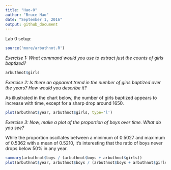 ```yaml
---
title: "Hao-0"
author: "Bruce Hao"
date: "September 1, 2016"
output: github_document
---
```


Lab 0 setup:

```r
source('more/arbuthnot.R')
```


<i>Exercise 1: What command would you use to extract just the counts of girls baptized?</i>

```r
arbuthnot$girls
```


<i>Exercise 2: Is there an apparent trend in the number of girls baptized over the years? How would you describe it?</i>

As illustrated in the chart below, the number of girls baptized appears to increase with time, except for a sharp drop around 1650.
```r
plot(arbuthnot$year, arbuthnot$girls, type='l')
```


<i>Exercise 3: Now, make a plot of the proportion of boys over time. What do you see?</i>

While the proportion oscillates between a minimum of 0.5027 and maximum of 0.5362 with a mean of 0.5210, it's interesting that the ratio of boys never drops below 50% in any year.
```r
summary(arbuthnot$boys / (arbuthnot$boys + arbuthnot$girls))
plot(arbuthnot$year, arbuthnot$boys / (arbuthnot$boys + arbuthnot$girls), type='l')
```
